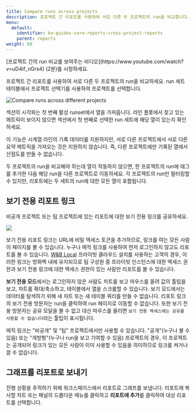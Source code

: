 ---
title: Compare runs across projects
description: 프로젝트 간 리포트를 사용하여 서로 다른 두 프로젝트의 run을 비교합니다.
menu:
  default:
    identifier: ko-guides-core-reports-cross-project-reports
    parent: reports
weight: 60
---

<Note>
[프로젝트 간의 run 비교를 보여주는 비디오](https://www.youtube.com/watch?v=uD4if_nGrs4) (2분)를 시청하세요.
</Note>

프로젝트 간 리포트를 사용하여 서로 다른 두 프로젝트의 run을 비교하세요. run 세트 테이블에서 프로젝트 선택기를 사용하여 프로젝트를 선택합니다.

<Frame>
    <img src="/images/reports/howto_pick_a_different_project_to_draw_runs_from.gif" alt="Compare runs across different projects"  />
</Frame>

섹션의 시각화는 첫 번째 활성 runset에서 열을 가져옵니다. 라인 플롯에서 찾고 있는 메트릭이 보이지 않으면 섹션에서 첫 번째로 선택한 run 세트에 해당 열이 있는지 확인하세요.

이 기능은 시계열 라인의 기록 데이터를 지원하지만, 서로 다른 프로젝트에서 서로 다른 요약 메트릭을 가져오는 것은 지원하지 않습니다. 즉, 다른 프로젝트에만 기록된 열에서 산점도를 만들 수 없습니다.

두 프로젝트의 run을 비교해야 하는데 열이 작동하지 않으면, 한 프로젝트의 run에 태그를 추가한 다음 해당 run을 다른 프로젝트로 이동하세요. 각 프로젝트의 run만 필터링할 수 있지만, 리포트에는 두 세트의 run에 대한 모든 열이 포함됩니다.

## 보기 전용 리포트 링크

비공개 프로젝트 또는 팀 프로젝트에 있는 리포트에 대한 보기 전용 링크를 공유하세요.

<Frame>
    <img src="/images/reports/magic-links.gif"  />
</Frame>

보기 전용 리포트 링크는 URL에 비밀 엑세스 토큰을 추가하므로, 링크를 여는 모든 사람이 페이지를 볼 수 있습니다. 누구나 매직 링크를 사용하여 먼저 로그인하지 않고도 리포트를 볼 수 있습니다. [W&B Local](/ko/guides/hosting/) 프라이빗 클라우드 설치를 사용하는 고객의 경우, 이러한 링크는 방화벽 내에 유지되므로 팀 구성원 중 프라이빗 인스턴스에 대한 엑세스 권한과 보기 전용 링크에 대한 엑세스 권한이 있는 사람만 리포트를 볼 수 있습니다.

**보기 전용 모드**에서는 로그인하지 않은 사람도 차트를 보고 마우스를 올려 값의 툴팁을 보고, 차트를 확대/축소하고, 테이블에서 열을 스크롤할 수 있습니다. 보기 모드에서는 데이터를 탐색하기 위해 새 차트 또는 새 테이블 쿼리를 만들 수 없습니다. 리포트 링크의 보기 전용 방문자는 run을 클릭하여 run 페이지로 이동할 수 없습니다. 또한 보기 전용 방문자는 공유 모달을 볼 수 없고 대신 마우스를 올리면 `보기 전용 엑세스에는 공유를 사용할 수 없습니다`라는 툴팁이 표시됩니다.

<Info>
매직 링크는 "비공개" 및 "팀" 프로젝트에서만 사용할 수 있습니다. "공개"(누구나 볼 수 있음) 또는 "개방형"(누구나 run을 보고 기여할 수 있음) 프로젝트의 경우, 이 프로젝트는 공개되어 링크가 있는 모든 사람이 이미 사용할 수 있음을 의미하므로 링크를 켜거나 끌 수 없습니다.
</Info>

## 그래프를 리포트로 보내기

진행 상황을 추적하기 위해 워크스페이스에서 리포트로 그래프를 보냅니다. 리포트에 복사할 차트 또는 패널의 드롭다운 메뉴를 클릭하고 **리포트에 추가**를 클릭하여 대상 리포트를 선택합니다.
